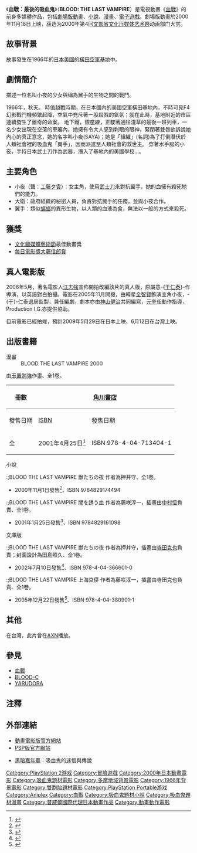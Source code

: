 {{Infobox animanga/Headerofja
|標題= 血戰：最後的吸血鬼
|圖像=
|尺寸= 250px
|說明= 
|日文名稱= 
|英文名稱= Blood: The Last Vampire
|假名= ブラッド ザ ラスト ヴァンパイア
|羅馬字= Buraddo Za Rasuto Vanpaia
|類型= [[動作|動作]]、[[恐怖|恐怖]]、[[吸血鬼|吸血鬼]]
}}
{{Infobox animanga/Movie
|標題= 
|原作= [[Production_I.G|Production I.G]]
|導演= 北久保弘之
|腳本= [[神山健治|神山健治]]
|人物設定= 寺田克也
|音樂= [[池賴廣|池賴廣]]
|動畫製作= Production I.G
|製作= [[SPE_Visual_Works|SPE Visual Works]]、[[索尼電腦娛樂|索尼電腦娛樂]]
|上映日= {{flagicon|World}} 2000年7月29日<br>{{flagicon|Japan}} 2000年11月18日
|影片發行= 
|片長= 48分鐘
|其他= 
|Copyright= 
}}
{{Infobox animanga/Footerofja}}
《'''血戰：最後的吸血鬼'''》（'''BLOOD: THE LAST VAMPIRE'''）是電視動畫《[[血戰|血戰]]》的前身多媒體作品，包括[[劇場版動畫|劇場版動畫]]、[[小說|小說]]、[[漫畫|漫畫]]、[[電子遊戲|電子遊戲]]。劇場版動畫於2000年11月18日上映，获选为2000年第4回[[文部省|文部省]][[文化厅媒体艺术祭|文化厅媒体艺术祭]]动画部门大赏。

==故事背景==
故事發生在1966年的[[日本|日本]][[美國|美國]]的[[橫田空軍基地|橫田空軍基地]]中。

==劇情簡介==
描述一位名叫小夜的少女與稱為翼手的生物之間的戰鬥。

1966年，秋天。
時值越戰時期，在日本國內的美國空軍橫田基地內，不時可見F4幻影戰鬥機頻繁起降，空氣中充斥著一股殺戮的氣氛；就在此時，基地附近的市區連續發生了離奇的命案。
地下鐵，銀座線，正駛著通往淺草的最後一班列車，一名少女出現在空蕩的車廂內，她擁有令大人感到刺眼的眼神，緊閉著雙唇欲訴說她內心的真正意念，她的名字叫小夜(SAYA)；她是「組織」(名詞)為了打倒潛伏於人類社會裡的吸血鬼「翼手」，因而派遣至人類社會的救世主。
穿著水手服的小夜，手持日本武士刀作為武器，潛入了基地內的美國學校...。

==主要角色==
*小夜（聲：[[工藤夕貴|工藤夕貴]]）：女主角，使用[[武士刀|武士刀]]來對抗翼手，她的血擁有殺死牠們的能力。
*大衛：政府組織的秘密人員，負責對抗翼手的任務，並與小夜合作。
*翼手：類似[[蝙蝠|蝙蝠]]的異形生物，以人類的血液為食，無法以一般的方式來殺死。

==獲獎==
*[[文化廳媒體藝術節|文化廳媒體藝術節]]最佳動畫獎
*[[每日電影獎|每日電影獎]][[大藤信郎賞|大藤信郎賞]]

==真人電影版==
{{main|血戰：最後的吸血鬼 (電影)}}
2006年5月，著名電影人[[江志強|江志強]]宣佈開拍改編該片的真人版，原屬意-{[[于仁泰|于仁泰]]}-作導演，以英語對白拍攝。電影在2005年11月開機，由韓星[[全智賢|全智賢]]飾演主角小夜，-{于}-仁泰退居監製，兼任編劇，劇本亦由[[神山健治|神山健治]]共同編寫，[[元奎|元奎]]任動作指導，Production I.G.亦提供協助。

目前電影已經拍竣，預計2009年5月29日在日本上映、6月12日在台灣上映。

== 出版書籍 ==
;漫畫
:BLOOD THE LAST VAMPIRE 2000
由[[玉置勉強|玉置勉強]]作畫、全1卷。
{| class="wikitable" style="font-size:small"
|-
!rowspan="2"| 冊數 
!colspan="2"| {{flagicon|JPN}} [[角川書店|角川書店]]
!colspan="2"| {{flagicon|TWN}} [[台灣角川|台灣角川]]
|-
!發售日期!![[ISBN|ISBN]]!!發售日期!!ISBN
|-
!全
| 2001年4月25日<ref>{{Cite web|url=https://www.kadokawa.co.jp/product/200000000334/|title=書誌情報 BLOOD THE LAST VAMPIRE 2000|work=web KADOKAWA|publisher=角川書店|accessdate=2018-05-20|archive-date=2017-12-27|archive-url=https://web.archive.org/web/20171227235728/https://www.kadokawa.co.jp/product/200000000334/|dead-url=no}}</ref> ||ISBN 978-4-04-713404-1
| 2002年4月16日||ISBN 978-986-799316-0
|}
;小說
:;BLOOD THE LAST VAMPIRE 獣たちの夜
作者為押井守、全1卷。
*2000年11月1日發售<ref>{{Cite web|url=https://www.kadokawa.co.jp/product/199998770030/|title=書誌情報 BLOOD THE LAST VAMPIRE 野獸之夜|work=web KADOKAWA|publisher=角川書店|accessdate=2018-05-20|archive-date=2019-08-23|archive-url=https://web.archive.org/web/20190823145027/https://www.kadokawa.co.jp/product/199998770030/|dead-url=no}}</ref>、ISBN 9784829174494
:;BLOOD THE LAST VAMPIRE 闇を誘う血
作者為藤咲淳一，插畫由[[中村悟|中村悟]]負責、全1卷。
*2001年1月25日發售<ref>{{Cite web|url=https://www.kadokawa.co.jp/product/200000000004/|title=書誌情報 BLOOD THE LAST VAMPIRE 闇を誘う血|work=web KADOKAWA|publisher=角川書店|accessdate=2018-05-20|archive-date=2020-06-07|archive-url=https://web.archive.org/web/20200607020543/https://www.kadokawa.co.jp/product/200000000004/|dead-url=no}}</ref>、ISBN 9784829161098

;文庫版
:;BLOOD THE LAST VAMPIRE 獣たちの夜
作者為押井守，插畫由[[寺田克也|寺田克也]]負責；封面設計為田島照久、全1卷。
*2002年7月10日發售<ref>{{Cite web|url=https://www.kadokawa.co.jp/product/200203000745/|title=書誌情報 BLOOD THE LAST VAMPIRE 獣たちの夜|work=web KADOKAWA|publisher=角川書店|accessdate=2018-05-20|archive-date=2020-06-06|archive-url=https://web.archive.org/web/20200606131848/https://www.kadokawa.co.jp/product/200203000745/|dead-url=no}}</ref>、ISBN 978-4-04-366601-0
:;BLOOD THE LAST VAMPIRE 上海哀儚
作者為藤咲淳一，插畫由寺田克也負責、全1卷。
*2005年12月22日發售<ref>{{Cite web|url=https://www.kadokawa.co.jp/product/200509000027/|title=書誌情報 BLOOD THE LAST VAMPIRE 上海哀儚|work=web KADOKAWA|publisher=角川書店|accessdate=2018-05-20|archive-date=2020-06-07|archive-url=https://web.archive.org/web/20200607020556/https://www.kadokawa.co.jp/product/200509000027/|dead-url=no}}</ref>、ISBN 978-4-04-380901-1

== 其他 ==
在台灣，此片曾在[[AXN|AXN]]播放。

==參見==
*[[血戰|血戰]]
*[[BLOOD-C|BLOOD-C]]
*[[YARUDORA|YARUDORA]]

== 注釋 ==
{{reflist}}

== 外部連結 ==
*[https://web.archive.org/web/20071229231035/http://www.sonymusic.co.jp/Animation/blood/ 動畫電影版官方網站]
*[https://web.archive.org/web/20100129173515/http://www.jp.playstation.com/scej/title/yarudora_blood/ PSP版官方網站]
*{{Zh-tw}}[https://web.archive.org/web/20080420112342/http://www.onewitch.url.tw/vam.htm 黑暗嘉年華]：吸血鬼的迷信與傳說
{{Production I.G}}
{{文化廳媒體藝術祭動畫大獎}}

{{DEFAULTSORT:Blood The Last Vampire}}
[[Category:PlayStation_2游戏|Category:PlayStation 2游戏]]
[[Category:冒險遊戲|Category:冒險遊戲]]
[[Category:2000年日本動畫電影|Category:2000年日本動畫電影]]
[[Category:吸血鬼題材電影|Category:吸血鬼題材電影]]
[[Category:多摩地域背景電影|Category:多摩地域背景電影]]
[[Category:1966年背景電影|Category:1966年背景電影]]
[[Category:雙胞胎題材電影|Category:雙胞胎題材電影]]
[[Category:PlayStation_Portable游戏|Category:PlayStation Portable游戏]]
[[Category:Aniplex|Category:Aniplex]]
[[Category:血戰|Category:血戰]]
[[Category:吸血鬼題材小說|Category:吸血鬼題材小說]]
[[Category:吸血鬼題材漫畫|Category:吸血鬼題材漫畫]]
[[Category:普威爾國際代理日本動畫作品|Category:普威爾國際代理日本動畫作品]]
[[Category:動畫動作電影|Category:動畫動作電影]]
